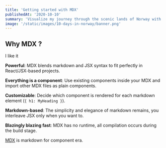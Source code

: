 ```yaml
---
title: 'Getting started with MDX'
publishedAt: '2020-10-10'
summary: 'Visualize my journey through the scenic lands of Norway with rich, stunning pictures and daily travel logs.'
image: '/static/images/10-days-in-norway/banner.png'
---
```


## Why MDX ?

I like it

**Powerful**: MDX blends markdown and JSX syntax to fit perfectly in
React/JSX-based projects.

**Everything is a component**: Use existing components inside your
MDX and import other MDX files as plain components.

**Customizable**: Decide which component is rendered for each markdown
element (`{ h1: MyHeading }`).

**Markdown-based**: The simplicity and elegance of markdown remains,
you interleave JSX only when you want to.

**Blazingly blazing fast**: MDX has no runtime, all compilation occurs
during the build stage.

[MDX](https://mdxjs.com) is markdown for component era.
